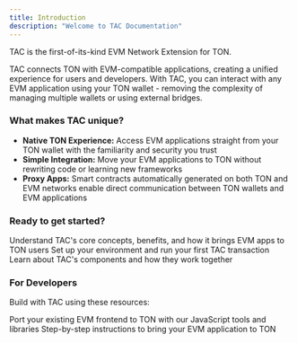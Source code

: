 ```yaml
---
title: Introduction
description: "Welcome to TAC Documentation"
---
```


TAC is the first-of-its-kind EVM Network Extension for TON.

TAC connects TON with EVM-compatible applications, creating a unified experience for users and developers. With TAC, you can interact with any EVM application using your TON wallet - removing the complexity of managing multiple wallets or using external bridges.

### What makes TAC unique?

- **Native TON Experience:** Access EVM applications straight from your TON wallet with the familiarity and security you trust
- **Simple Integration:** Move your EVM applications to TON without rewriting code or learning new frameworks
- **Proxy Apps:** Smart contracts automatically generated on both TON and EVM networks enable direct communication between TON wallets and EVM applications

### Ready to get started?

<CardGroup cols={1}>
  <Card title="What is TAC?" icon="question" href="/core-concepts/what-is-tac">
    Understand TAC's core concepts, benefits, and how it brings EVM apps to TON
    users
  </Card>
</CardGroup>

<CardGroup cols={2}>
  <Card title="Quickstart" icon="rocket" href="/get-started/quickstart">
    Set up your environment and run your first TAC transaction
  </Card>
  <Card title="Architecture" icon="file-pen" href="/get-started/architecture">
    Learn about TAC's components and how they work together
  </Card>
</CardGroup>

### For Developers

Build with TAC using these resources:

<CardGroup cols={2}>
  <Card title="JavaScript SDK" icon="js" href="/developers/sdk/introduction">
    Port your existing EVM frontend to TON with our JavaScript tools and
    libraries
  </Card>
  <Card
    title="Integration Guide"
    icon="code"
    href="/developers/guides/hello-world"
  >
    Step-by-step instructions to bring your EVM application to TON
  </Card>
</CardGroup>
